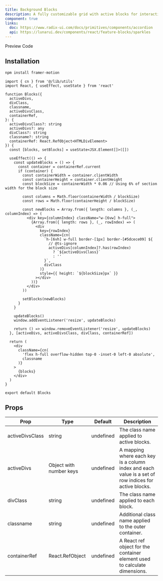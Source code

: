 ```yaml
---
title: Background Blocks
description: A fully customizable grid with active blocks for interactive layouts
component: true
links:
  doc: https://www.radix-ui.com/docs/primitives/components/accordion
  api: https://lunarui.dev/components/react/feature-blocks/sparkles
---
```


<Tabs defaultValue="preview" className="w-full relative">
  <TabsList>
    <TabsTrigger value="preview">Preview</TabsTrigger>
    <TabsTrigger value="codesnippet">Code</TabsTrigger>
  </TabsList>
  <TabsContent value="preview">
    <ComponentPreview name="blocksone" category="beam" />
  </TabsContent>
  <TabsContent value="codesnippet">
    <CodeWrapper noExpand={true}>
      <CodePreview name="blocksone" category="beam" />
    </CodeWrapper>
  </TabsContent>
</Tabs>

## Installation

```bash
npm install framer-motion
```

```tsx title="beam.tsx"
import { cn } from '@/lib/utils'
import React, { useEffect, useState } from 'react'

function Blocks({
  activeDivs,
  divClass,
  classname,
  activeDivsClass,
  containerRef,
}: {
  activeDivsClass?: string
  activeDivs?: any
  divClass?: string
  classname?: string
  containerRef: React.RefObject<HTMLDivElement>
}) {
  const [blocks, setBlocks] = useState<JSX.Element[]>([])

  useEffect(() => {
    const updateBlocks = () => {
      const container = containerRef.current
      if (container) {
        const containerWidth = container.clientWidth
        const containerHeight = container.clientHeight
        const blockSize = containerWidth * 0.06 // Using 6% of section width for the block size

        const columns = Math.floor(containerWidth / blockSize)
        const rows = Math.floor(containerHeight / blockSize)

        const newBlocks = Array.from({ length: columns }, (_, columnIndex) => (
          <div key={columnIndex} className="w-[6vw] h-full">
            {Array.from({ length: rows }, (_, rowIndex) => (
              <div
                key={rowIndex}
                className={cn(
                  `h-[6vh] w-full border-[1px] border-[#5dcece09] ${
                    // @ts-ignore
                    activeDivs[columnIndex]?.has(rowIndex)
                      ? `${activeDivsClass}`
                      : ''
                  }`,
                  divClass
                )}
                style={{ height: `${blockSize}px` }}
              ></div>
            ))}
          </div>
        ))

        setBlocks(newBlocks)
      }
    }

    updateBlocks()
    window.addEventListener('resize', updateBlocks)

    return () => window.removeEventListener('resize', updateBlocks)
  }, [activeDivs, activeDivsClass, divClass, containerRef])

  return (
    <div
      className={cn(
        'flex h-full overflow-hidden top-0 -inset-0 left-0 absolute',
        classname
      )}
    >
      {blocks}
    </div>
  )
}

export default Blocks
```

## Props

| Prop            | Type                    | Default   | Description                                                                                          |
| --------------- | ----------------------- | --------- | ---------------------------------------------------------------------------------------------------- |
| activeDivsClass | string                  | undefined | The class name applied to active blocks.                                                             |
| activeDivs      | Object with number keys | undefined | A mapping where each key is a column index and each value is a set of row indices for active blocks. |
| divClass        | string                  | undefined | The class name applied to each block.                                                                |
| classname       | string                  | undefined | Additional class name applied to the outer container.                                                |
| containerRef    | React.RefObject         | undefined | A React ref object for the container element used to calculate dimensions.                           |
